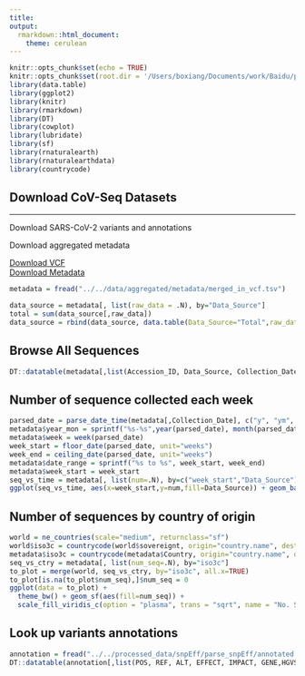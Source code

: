 ```yaml
---
title: 
output:
  rmarkdown::html_document:
    theme: cerulean
---
```


```r
knitr::opts_chunk$set(echo = TRUE)
knitr::opts_chunk$set(root.dir = '/Users/boxiang/Documents/work/Baidu/projects/covseq/scripts/')
library(data.table)
library(ggplot2)
library(knitr)
library(rmarkdown)
library(DT)
library(cowplot)
library(lubridate)
library(sf)
library(rnaturalearth)
library(rnaturalearthdata)
library(countrycode)
```


<div class="jumbotron">
  <h2 class="display-3">Download CoV-Seq Datasets</h2>
  <hr class="my-10">
  <div class="row">
  
  <div class="col-sm-6">
  <p>Download SARS-CoV-2 variants and annotations</p>
  </div>
  
  <div class="col-sm-6">
  <p>Download aggregated metadata</p>
  </div>
  </div>
  
  <div class="row">
  
  <div class="col-sm-6">
  <a class="btn btn-primary btn-lg" href="https://covseq.s3-us-west-1.amazonaws.com/VCF/VCF.zip" role="button">Download VCF</a>
  </div>
  
  <div class="col-sm-6">
  <a class="btn btn-primary btn-lg" href="https://covseq.s3-us-west-1.amazonaws.com/metadata/metadata.zip" role="button">Download Metadata</a>
  </div>
  </div>
</div>

```r
metadata = fread("../../data/aggregated/metadata/merged_in_vcf.tsv")
```


```r
data_source = metadata[, list(raw_data = .N), by="Data_Source"]
total = sum(data_source[,raw_data])
data_source = rbind(data_source, data.table(Data_Source="Total",raw_data=total))
```

## Browse All Sequences
```r
DT::datatable(metadata[,list(Accession_ID, Data_Source, Collection_Date, Country, Region)], filter = 'bottom', caption = 'Table 1: COVID-19 genomic sequence data source, collection date, and location.', colnames = c('Accession ID', 'Data Source', 'Collection Date', 'Country', "Region"))
```


## Number of sequence collected each week
```r
parsed_date = parse_date_time(metadata[,Collection_Date], c("y", "ym", "ymd"))
metadata$year_mon = sprintf("%s-%s",year(parsed_date), month(parsed_date))
metadata$week = week(parsed_date)
week_start = floor_date(parsed_date, unit="weeks")
week_end = ceiling_date(parsed_date, unit="weeks")
metadata$date_range = sprintf("%s to %s", week_start, week_end)
metadata$week_start = week_start
seq_vs_time = metadata[, list(num=.N), by=c("week_start","Data_Source")]
ggplot(seq_vs_time, aes(x=week_start,y=num,fill=Data_Source)) + geom_bar(stat="identity") + theme(axis.text.x = element_text(angle=0), legend.position = "bottom") + ylab("Number of Virus Collected/Sequenced") + xlab(NULL) + scale_fill_discrete(name="Source")
```


## Number of sequences by country of origin
```r
world = ne_countries(scale="medium", returnclass="sf")
world$iso3c = countrycode(world$sovereignt, origin="country.name", destination = "iso3c")
metadata$iso3c = countrycode(metadata$Country, origin="country.name", destination = "iso3c")
seq_vs_ctry = metadata[, list(num_seq=.N), by="iso3c"]
to_plot = merge(world, seq_vs_ctry, by="iso3c", all.x=TRUE)
to_plot[is.na(to_plot$num_seq),]$num_seq = 0 
ggplot(data = to_plot) +
  theme_bw() + geom_sf(aes(fill=num_seq)) + 
  scale_fill_viridis_c(option = "plasma", trans = "sqrt", name = "No. Sequences")

```


## Look up variants annotations
```r
annotation = fread("../../processed_data/snpEff/parse_snpEff/annotated.tsv")
DT::datatable(annotation[,list(POS, REF, ALT, EFFECT, IMPACT, GENE,HGVS_C,HGVS_P, CDS_POS, AA_POS, DISTANCE)], filter = 'bottom', caption = 'Table 2: Genomic Variant Annotation from SnpEff.', colnames = c("Pos", "Ref", "Alt", "Effect", "Impact", "Gene","HGVS.C", "HGVS.P", "CDS position", "AA position", "Distance"))
```



